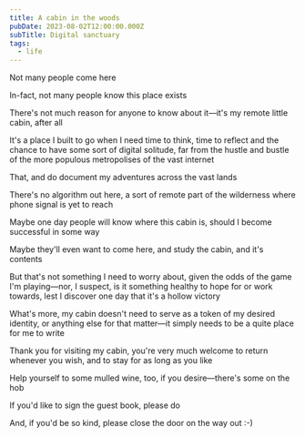```yaml
---
title: A cabin in the woods
pubDate: 2023-08-02T12:00:00.000Z
subTitle: Digital sanctuary
tags:
  - life
---
```


Not many people come here

In-fact, not many people know this place exists

There's not much reason for anyone to know about it—it's my remote little cabin, after all

It's a place I built to go when I need time to think, time to reflect and the chance to have some sort of digital solitude, far from the hustle and bustle of the more populous metropolises of the vast internet

That, and do document my adventures across the vast lands

There's no algorithm out here, a sort of remote part of the wilderness where phone signal is yet to reach

Maybe one day people will know where this cabin is, should I become successful in some way

Maybe they'll even want to come here, and study the cabin, and it's contents

But that's not something I need to worry about, given the odds of the game I'm playing—nor, I suspect, is it something healthy to hope for or work towards, lest I discover one day that it's a hollow victory

What's more, my cabin doesn't need to serve as a token of my desired identity, or anything else for that matter—it simply needs to be a quite place for me to write

Thank you for visiting my cabin, you're very much welcome to return whenever you wish, and to stay for as long as you like

Help yourself to some mulled wine, too, if you desire—there's some on the hob

If you'd like to sign the guest book, please do

And, if you'd be so kind, please close the door on the way out :-)
